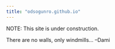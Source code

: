 ```yaml
---
title: "odsogunro.github.io"
---
```


NOTE: This site is under construction. 

There are no walls, only windmills... 
                                --Dami

